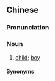 {{also|细路仔}}
==Chinese==
{{zh-forms|s=细路仔|type=21}}

===Pronunciation===
{{zh-pron
|c=sai3 lou6 zai2
|cat=n
}}

===Noun===
{{zh-noun}}

# {{lb|zh|Cantonese}} [[child]]; [[boy]]

====Synonyms====
{{zh-dial|小孩}}